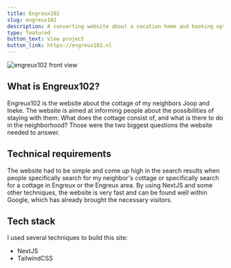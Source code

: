 ```yaml
---
title: Engreux102
slug: engreux102
description: A converting website about a vacation home and booking options.
type: featured
button_text: View project
button_link: https://engreux102.nl
---
```

![engreux102 front view](/assets/engreux102.png)

## What is Engreux102?
Engreux102 is the website about the cottage of my neighbors Joop and Ineke. The website is aimed at informing people about the possibilities of staying with them: What does the cottage consist of, and what is there to do in the neighborhood? Those were the two biggest questions the website needed to answer.

## Technical requirements
The website had to be simple and come up high in the search results when people specifically search for my neighbor's cottage or specifically search for a cottage in Engreux or the Engreux area. By using NextJS and some other techniques, the website is very fast and can be found well within Google, which has already brought the necessary visitors.

## Tech stack
I used several techniques to build this site:

- NextJS
- TailwindCSS
